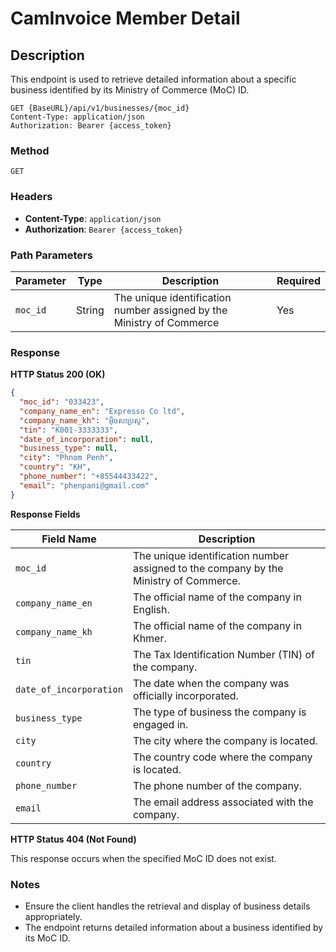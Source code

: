 
# CamInvoice Member Detail

## Description
This endpoint is used to retrieve detailed information about a specific business identified by its Ministry of Commerce (MoC) ID.

```http
GET {BaseURL}/api/v1/businesses/{moc_id}
Content-Type: application/json
Authorization: Bearer {access_token}
```
### Method 
`GET`

### Headers
- **Content-Type**: `application/json`
- **Authorization**: `Bearer {access_token}`

### Path Parameters

| Parameter | Type   | Description                                                 | Required |
|-----------|--------|-------------------------------------------------------------|----------|
| `moc_id`  | String | The unique identification number assigned by the Ministry of Commerce | Yes      |

### Response

**HTTP Status 200 (OK)**

```json
{
  "moc_id": "033423",
  "company_name_en": "Expresso Co ltd",
  "company_name_kh": "អុិចសប្រេសូ",
  "tin": "K001-3333333",
  "date_of_incorporation": null,
  "business_type": null,
  "city": "Phnom Penh",
  "country": "KH",
  "phone_number": "+85544433422",
  "email": "phenpani@gmail.com"
}
```

**Response Fields**


| Field Name            | Description                                                           |
|-----------------------|-----------------------------------------------------------------------|
| `moc_id`              | The unique identification number assigned to the company by the Ministry of Commerce. |
| `company_name_en`     | The official name of the company in English.                          |
| `company_name_kh`     | The official name of the company in Khmer.                            |
| `tin`                 | The Tax Identification Number (TIN) of the company.                   |
| `date_of_incorporation`| The date when the company was officially incorporated.                |
| `business_type`       | The type of business the company is engaged in.                       |
| `city`                | The city where the company is located.                                |
| `country`             | The country code where the company is located.                        |
| `phone_number`        | The phone number of the company.                                      |
| `email`               | The email address associated with the company.                        |

**HTTP Status 404 (Not Found)**

This response occurs when the specified MoC ID does not exist.

### Notes
- Ensure the client handles the retrieval and display of business details appropriately.
- The endpoint returns detailed information about a business identified by its MoC ID.

